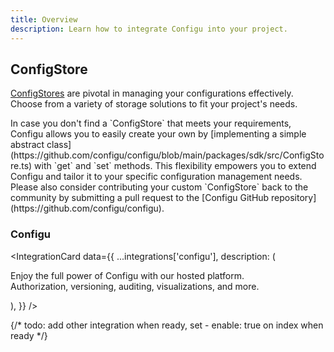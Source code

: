 ```yaml
---
title: Overview
description: Learn how to integrate Configu into your project.
---
```



<Construction />

## ConfigStore

[ConfigStores](/introduction/concepts#configstore) are pivotal in managing your configurations effectively. Choose from a variety of storage solutions to fit your project's needs.

<Tip>
  In case you don't find a `ConfigStore` that meets your requirements, Configu allows you to easily create your own by
  [implementing a simple abstract class](https://github.com/configu/configu/blob/main/packages/sdk/src/ConfigStore.ts)
  with `get` and `set` methods. This flexibility empowers you to extend Configu and tailor it to your specific
  configuration management needs. Please also consider contributing your custom `ConfigStore` back to the community by
  submitting a pull request to the [Configu GitHub repository](https://github.com/configu/configu).
</Tip>

### Configu

<IntegrationCard
  data={{
    ...integrations['configu'],
    description: (
      <p>
        Enjoy the full power of Configu with our hosted platform.
        <br />
        Authorization, versioning, auditing, visualizations, and more.
      </p>
    ),
  }}
/>

{/* todo: add other integration when ready, set - enable: true on index when ready */}
